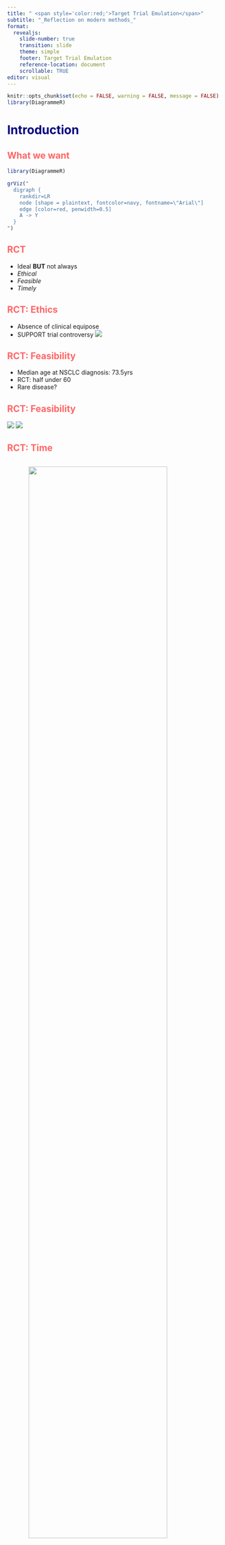 ```yaml
---
title: " <span style='color:red;'>Target Trial Emulation</span>"
subtitle: "_Reflection on modern methods_" 
format: 
  revealjs:
    slide-number: true
    transition: slide
    theme: simple
    footer: Target Trial Emulation
    reference-location: document
    scrollable: TRUE
editor: visual
---
```


```r
knitr::opts_chunk$set(echo = FALSE, warning = FALSE, message = FALSE)
library(DiagrammeR)
```

# [Introduction]{style="color:navy;"}

## [What we want]{style="color:#FF6666;"}

```r
library(DiagrammeR)

grViz("
  digraph {
    rankdir=LR
    node [shape = plaintext, fontcolor=navy, fontname=\"Arial\"]
    edge [color=red, penwidth=0.5]
    A -> Y
  }
")
```

## [RCT]{style="color:#FF6666;"}

::: incremental
-   Ideal **BUT** not always
-   *Ethical*
-   *Feasible*
-   *Timely*
:::

## [RCT: Ethics]{style="color:#FF6666;"}

::: incremental
-   Absence of clinical equipose
-   SUPPORT trial controversy <img src="img/support.png"/>
:::

## [RCT: Feasibility]{style="color:#FF6666;"}

-   Median age at NSCLC diagnosis: 73.5yrs
-   RCT: half under 60
-   Rare disease?

## [RCT: Feasibility]{style="color:#FF6666;"}

::: {.layout-ncol="2"}
<img src="img/nsclc.png"/> <img src="img/median.png"/>
:::

## [RCT: Time]{style="color:#FF6666;"}

::: {.column width="100%"}
<img src="img/aa.png" style="display: block; margin: auto; width: 80%; margin-top: 10px;"/> <br> - *Later confirmed by randomized trial*
:::

## [Real World Data]{style="color:#FF6666;"}

-   Need for observational Studies...
-   ***BUT***

## [RWD: Confounding]{style="color:#FF6666;"}

<img src="img/conf.png"/>

## [RWD: Time zero problem]{style="color:#FF6666;"}

-   Eligibility is met(E)
-   Time to start follow up(T0)
-   Assignment (A)

## [RWD: Time zero problem]{style="color:#FF6666;"}

::: incremental
-   Example
-   E: Lung cancer Dx
-   T: Start of Follow-up
-   A: Surgery(Control) assignment
:::

## [RWD: Time zero problem]{style="color:#FF6666;"}

::: {.column width="100%"}
-   **RCT**

```r
library(ggplot2)
library(grid)

p <- ggplot() + 
  geom_segment(aes(x = 0, y = 0.5, xend = 2.5, yend = 0.5), size = 1, color = "black") +
  geom_rect(aes(xmin = 2.5, xmax = 3.5, ymin = 0.45, ymax = 0.55), color = "black", fill = 'gray', alpha = 0.5) +
  annotate("text", x = 3, y = 0.60, label = "Washout period w/o\nstudy drug use", size = 3, hjust = 0.5) +
  geom_point(aes(x = 3.5, y = 0.5), shape = 15, size = 3, color = "red") +
  annotate("text", x = 3.5, y = 0.65, label = "A", color = "red", size = 5) +
  annotate("text", x = 3.5, y = 0.70, label = "T", color = "blue", size = 5) +
  annotate("text", x = 3.5, y = 0.75, label = "E", color = "black", size = 5) +
  geom_segment(aes(x = 3.5, y = 0.5, xend = 4.8, yend = 0.8), size = 1, color = "red") +  
  geom_segment(aes(x = 3.5, y = 0.5, xend = 4.8, yend = 0.2), size = 1, color = "red") + 
  geom_segment(aes(x = 4.8, y = 0.8, xend = 11.8, yend = 0.8), size = 1, color = "red") +
  geom_segment(aes(x = 4.8, y = 0.2, xend = 11.8, yend = 0.2), size = 1, color = "red") +
  annotate("text", x = 4.9, y = 0.9, label = expression(A[1]), hjust = 0, size = 6, color = "black") +
  annotate("text", x = 4.9, y = 0.1, label = expression(A[2]), hjust = 0, size = 6, color = "black") +
  annotate("text", x = 0.9, y = 0.75, label = "Randomized trial", fontface = "bold", size = 5, color = 'purple') +
  theme_void()
p
```
:::

## [RWD: Time zero problem]{style="color:#FF6666;"}

::: columns
::: {.column width="40%"}
-   **Prevalent user bias**
-   E: Cancer
-   T0:Follow up
-   A: Statin assign
:::

::: {.column width="60%"}
```r
library(ggplot2)
library(grid)

p <- ggplot() + 
  geom_segment(aes(x = 0, y = 0.5, xend = 2.5, yend = 0.5), size = 1, color = "black") +
  geom_rect(aes(xmin = 2.5, xmax = 3.5, ymin = 0.45, ymax = 0.55), color = "black", fill = 'gray', alpha = 0.5) +
  annotate("text", x = 3, y = 0.60, label = "Washout period w/o\nstudy drug use", size = 3, hjust = 0.5) +
  geom_point(aes(x = 3.5, y = 0.5), shape = 15, size = 3, color = "red") +
  annotate("text", x = 3.5, y = 0.65, label = "A", color = "red", size = 5) +
  annotate("text", x = 4.9, y = 0.85, label = "T0", color = "blue", size = 6) +
  annotate("text", x = 3.5, y = 0.70, label = "E", color = "black", size = 5) +
  geom_segment(aes(x = 3.5, y = 0.5, xend = 4.8, yend = 0.8), size = 1, color = "red") +  
  geom_segment(aes(x = 3.5, y = 0.5, xend = 4.8, yend = 0.2), size = 1, color = "red") + 
  geom_segment(aes(x = 4.8, y = 0.8, xend = 11.8, yend = 0.8), size = 1, color = "blue") +
  geom_segment(aes(x = 4.8, y = 0.2, xend = 11.8, yend = 0.2), size = 1, color = "blue") +
  annotate("text", x = 4.9, y = 0.9, label = expression(A[1]), hjust = 0, size = 6, color = "black") +
  annotate("text", x = 4.9, y = 0.1, label = expression(A[2]), hjust = 0, size = 6, color = "black") +
  annotate("text", x = 0.9, y = 0.75, label = "T0 after A", fontface = "bold", size = 5, color = 'purple') +
  theme_void()
p
```
:::
:::

## [RWD: Time zero problem]{style="color:#FF6666;"}

::: {.layout-ncol="2"}
-   **HR 0.85 (0.82-0.87)**

![](img/nejmprev.png){width="45%"} ![](img/nejmdesign.png){width="45%"}
:::

## [RCT]{style="color:#FF6666;"}

::: {.layout-ncol="1"}
\-**HR 1.00(0.93-1.08)**

![](img/meta.png)
:::

## [RWD: Time zero problem]{style="color:#FF6666;"}

::: columns
::: {.column width="40%"}
-   **Immortal time bias**
-   E: Menopause
-   T0: Start Follow-up
-   A: HRT assignment
:::

::: {.column width="60%"}
```r
library(ggplot2)
library(grid)

p <- ggplot() + 
  geom_segment(aes(x = 0, y = 0.5, xend = 4.5, yend = 0.5), size = 1, color = "black") +
  geom_rect(aes(xmin = 4.5, xmax = 5.5, ymin = 0.45, ymax = 0.55), color = "black", fill = 'gray', alpha = 0.5) +
  annotate("text", x = 5, y = 0.60, label = "Washout period w/o\nstudy drug use", size = 3, hjust = 0.5) +
  geom_point(aes(x = 3.5, y = 0.5), shape = 15, size = 3, color = "red") +
  annotate("text", x = 3.5, y = 0.65, label = "T0", color = "blue", size = 5) +
  annotate("text", x = 4.9, y = 0.85, label = "A", color = "red", size = 6) +
  annotate("text", x = 3.5, y = 0.70, label = "E", color = "black", size = 5) +
  geom_segment(aes(x = 3.5, y = 0.5, xend = 4.8, yend = 0.8), size = 1, color = "blue") +  
  geom_segment(aes(x = 3.5, y = 0.5, xend = 4.8, yend = 0.2), size = 1, color = "blue") + 
  geom_segment(aes(x = 4.8, y = 0.8, xend = 11.8, yend = 0.8), size = 1, color = "red") +
  geom_segment(aes(x = 4.8, y = 0.2, xend = 11.8, yend = 0.2), size = 1, color = "red") +
  annotate("text", x = 4.9, y = 0.9, label = expression(A[1]), hjust = 0, size = 6, color = "black") +
  annotate("text", x = 4.9, y = 0.1, label = expression(A[2]), hjust = 0, size = 6, color = "black") +
  annotate("text", x = 0.9, y = 0.75, label = "A after T0", fontface = "bold", size = 5, color = 'purple') +
  theme_void()
p
```
:::
:::

## [RWD: Time zero problem]{style="color:#FF6666;"}

::: {.layout-ncol="1"}
-   **RR 0.61 (0.52-0.71)** <img src="img/hrt.png"/>
-   *“Women were asked about use and duration of hormone therapy after menopause.(Updated biennially)”*
:::

## [RCT]{style="color:#FF6666;"}

::: {.layout-ncol="1"}
-   **HR 1.23 (0.99-1.53)** <img src="img/hrtnejm.png"/>
:::

# [Target Trial Emulation]{style="color:navy;"}

## [Back to Question]{style="color:#FF6666;"}

```r
library(DiagrammeR)
grViz("
  digraph {
    rankdir=LR
    node [shape = plaintext, fontcolor=navy, fontname=\"Arial\"]
    edge [color=red, penwidth=0.5]
    A -> Y
  }
")
```

## [How about?]{style="color:#FF6666;"}

<br> - Emulate RCT to avoid bias!

## [Key components of protocol]{style="color:#FF6666;"}

-   Treatment strategies
-   Eligibility criteria
-   Outcomes of interest
-   Start and End of F/U
-   Casual contrast
-   Data Analysis plan

## [Key components of protocol]{style="color:#FF6666;"}

-   **Treatment strategies**
-   Eligibility criteria
-   Outcomes of interest
-   Start and End of F/U
-   Casual contrast
-   Data Analysis plan

## [TTE: Treatment strategies]{style="color:#FF6666;"}

::: {.container .text-center}
<img src="img/ideal.png" style="width:55%; display:block; margin: 0 auto;"/>

-   **E:** eGFR \< 30
-   **Group A:** eGFR 10-14
-   **Group B:** eGFR 5-7
-   Observational studies investigating this causal question showed a **strong survival advantage for late dialysis start**
:::

## [TTE: Treatment strategies]{style="color:#FF6666;"}

::: incremental
-   Lets consider Observational trial
-   **Can we assign Individual to Unique strategies?**
-   Ex) Individual with *eGFR 16* at FU 1month
-   Strategy A or B?
:::

# [Clone Censor Weight method]{style="color:navy;"}

## [TTE: Clone Censor Weight method]{style="color:#FF6666;"}

::: incremental
-   Why not All?
-   Double allocation: prevents bias of random assignment
-   Just Clone and censor <img src="img/ccw.png" height="400px" width="auto"/>
:::

## [TTE: Clone Censor Weight method]{style="color:#FF6666;"}

```r
library(flextable)
data <- data.frame(
  Specific_Analysis = c("Randomized IDEAL trial", "Target trial emulation analysis", 
                        "Common but biased analysis 1", "Common but biased analysis 2"),
  Correct_Study_Design = c("Yes", "Yes", "No", "No"),
  Biases_Introduced = c("—", "—", "Selection bias (depletion of susceptibles), lead time bias", 
                        "Immortal time bias"),
  Confounding_Adjustment_Necessary = c("No", "Yes", "Yes", "Yes"),
  Hazard_Ratio_CI = c("1.04 (0.83 to 1.30)", "0.96 (0.94 to 0.99)", 
                      "1.58 (1.19 to 1.78)", "1.46 (1.19 to 1.78)")
)
colnames(data) <- gsub("_", " ", colnames(data))  
ft <- flextable(data) %>%
  set_header_labels(`Specific Analysis` = "Specific Analysis",
                    `Correct Study Design` = "Correct Study Design",
                    `Biases Introduced` = "Biases Introduced",
                    `Confounding Adjustment Necessary` = "Confounding Adjustment Necessary",
                    `Hazard Ratio CI` = "Hazard Ratio (95% CI)") %>%
  bold(i = ~ grepl("Selection bias", `Biases Introduced`) | grepl("Immortal time bias", `Biases Introduced`), 
       j = "Biases Introduced") %>%
  bold(i = ~ grepl("1.58", `Hazard Ratio CI`) | grepl("1.46", `Hazard Ratio CI`), 
       j = "Hazard Ratio CI") %>%
  autofit()
ft
```

## [Is there Immediate Assignment?]{style="color:#FF6666;"}

::: incremental
-   Do we recieve surgery at the moment diagnosed?
-   Grace period!
-   *Real world: investigators need to define grace period after time zero during which initiation is still considered to be immediate*
:::

## [Is there Immediate Assignment?]{style="color:#FF6666;"}

::: incremental
-   If 6 months: surgery at 1 month, 3month <br> -\> Can be on Tx group!
-   Redefinition of intervention(Ex. Control vs Surgery in 6M)
-   Death/FU loss before 6 month?
:::

## [TTE: Clone censor weight with grace period]{style="color:#FF6666;"}

<img src="img/lancethead.png"/>

## [TTE: Clone censor weight with grace period]{style="color:#FF6666;"}

<img src="img/ccw2.png"/>

## [TTE: Clone censor weight with grace period]{style="color:#FF6666;"}

<img src="img/ccw3.png"/>

## [TTE: Clone censor weight with grace period]{style="color:#FF6666;"}

<img src="img/ccw4.png"/>

## [TTE: Censor Induces Selection Bias!]{style="color:#FF6666;"}

<img src="img/wt.png"/>

## [TTE: Censor Induces Selection Bias!]{style="color:#FF6666;"}

<img src="img/censorgraph.png"/>

## [TTE: Censor Induces Selection Bias!]{style="color:#FF6666;"}

<img src="img/censorgraph2.png"/>

## [ITT: is it possible?]{style="color:#FF6666;"}

-   Closest Analog: Comparison of initiation strategy
-   If RCT?: All people not taking treatment at baseline <br> -\> *goes to same group*
-   If initiation occurs shorly after assignment to treatment <br> -\> *observation analogue roughly preserves key feature*
-   Per-protocol effect of Initiator vs non-Initiator!

# [Multiple sequential trial]{style="color:navy;"}

## [TTE: Multiple sequential trial]{style="color:#FF6666;"}
::: incremental
-   What if individual meets eligibility criteria multiple times?
-   Randomly chose eligible time
-   Every eligible time: Multiple sequential trial
:::

## [TTE: Multiple sequential trial]{style="color:#FF6666;"}

<img src="img/multiple.png"/>

## [TTE: Multiple sequential trial]{style="color:#FF6666;"}
::: incremental
-   ITT: initiator vs non-initiator 
-   PP: continuous user vs never user
-   As-treated: N year user vs non user
:::

## [TTE: Multiple sequential trial]{style="color:#FF6666;"}
-   Unmeasured Confounding
-   Ex) One could recieve Tx when in Danger!
-   Ex) What if it takes DM drugs to have effect 3M?

## [TTE: Multiple sequential trial]{style="color:#FF6666;"}
::: incremental
-   HRT after Menopause
-   What if we exclude early followup?
-   HR deviation(time-varying)
-   Selection Bias!
:::

## [Common observational study]{style="color:#FF6666;"}
-   _Current vs never(non) user analysis_
-   Hadrd to adjust for measured confounders <br> that are affected by prior treatment
-   Ex) LDL in Statin~CHD

## [Common observational study]{style="color:#FF6666;"}
-   _Current vs never(non) user analysis_
- A: Statin Assign
- L: LDL
- D: CHD
- U: Poor diet
<img src="img/dag.png"/>

## [TTE: Multiple sequential trial]{style="color:#FF6666;"}
-   _Current vs never(non) user analysis_
-   Unmeasured Confounding vs Selection Bias

## [TTE: Multiple sequential trial]{style="color:#FF6666;"}
<img src="img/adhr.png"/>


# [Active Comparator New User Design]{style="color:navy;"}

## [TTE:ACNU]{style="color:#FF6666;"}
- How about A vs B?

## [TTE:ACNU]{style="color:#FF6666;"}
<img src="img/acnu.png"/>
